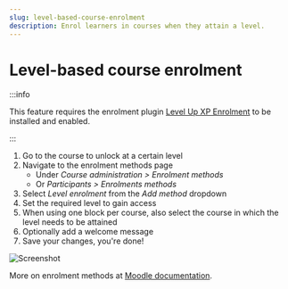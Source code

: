 ```yaml
---
slug: level-based-course-enrolment
description: Enrol learners in courses when they attain a level.
---
```


# Level-based course enrolment

:::info

This feature requires the enrolment plugin [Level Up XP Enrolment](https://moodle.org/plugins/enrol_xp) to be installed and enabled.

:::

1. Go to the course to unlock at a certain level
2. Navigate to the enrolment methods page
   - Under _Course administration > Enrolment methods_
   - Or _Participants > Enrolments methods_
3. Select _Level enrolment_ from the _Add method_ dropdown
4. Set the required level to gain access
5. When using one block per course, also select the course in which the level needs to be attained
6. Optionally add a welcome message
7. Save your changes, you're done!

![Screenshot](level-up-course-restriction-enrol.png)

More on enrolment methods at [Moodle documentation](https://docs.moodle.org/en/Enrolment_plugins).
